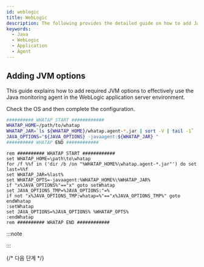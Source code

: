 ```yaml
---
id: weblogic
title: WebLogic
description: The following provides the detailed guide on how to add Java Virtual Machine (JVM) options to integrate the WhaTap monitoring solution into WebLogic application. Through this document, users can learn step by step how to apply the required JVM settings to monitor the performance and availability of WebLogic applications after installing the Java agent. It includes the configuration of essential JVM options during agent installation, optimal configuration for smooth integration with WebLogic, and histogram query.
keywords:
  - Java
  - WebLogic
  - Application
  - Agent
---
```


## Adding JVM options

This guide explains how to add required JVM options to effectively use the Java monitoring agent in the WebLogic application server environment.

Check the OS and then complete the configuration.

<Tabs>
<TabItem value="linux" label="Linux">

```bash title="{WebLogic_Path}/user_projects/domains/{User_Domain}/bin/startWebLogic.sh"
########## WHATAP START ############
WHATAP_HOME=/path/to/whatap
WHATAP_JAR=`ls ${WHATAP_HOME}/whatap.agent-*.jar | sort -V | tail -1`
JAVA_OPTIONS="${JAVA_OPTIONS} -javaagent:${WHATAP_JAR} "
########## WHATAP END ############
```

</TabItem>
<TabItem value="windows" label="Windows" default>

```batch title="{WebLogic_Path}/user_projects/domains/{User_Domain}/bin/startWebLogic.bat"
rem ########## WHATAP START ############
set WHATAP_HOME=\path\to\whatap
for /f %%f in ('dir /b /on "%WHATAP_HOME%\whatap.agent-*.jar"') do set last=%%f
set WHATAP_JAR=%last%
set WHATAP_OPTS=-javaagent:%WHATAP_HOME%\%WHATAP_JAR%
if "x%JAVA_OPTIONS%"=="x" goto setWhatap
set JAVA_OPTIONS_TMP=%JAVA_OPTIONS:"=%
if not "x%JAVA_OPTIONS_TMP:whatap=%"=="x%JAVA_OPTIONS_TMP%" goto endWhatap
:setWhatap
set JAVA_OPTIONS=%JAVA_OPTIONS% %WHATAP_OPTS%
:endWhatap
rem ########## WHATAP END ############
```

</TabItem>
</Tabs>

:::note


<Java17 />

:::


<Setheapmemory />

{/* 다음 단계 */}

<Nextstep />
